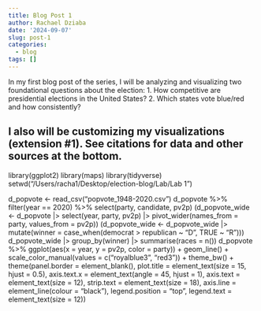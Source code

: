 ```yaml
---
title: Blog Post 1
author: Rachael Dziaba
date: '2024-09-07'
slug: post-1
categories:
  - blog
tags: []
---
```

In my first blog post of the series, I will be analyzing and visualizing two foundational questions about the election: 
   1. How competitive are presidential elections in the United States?
   2. Which states vote blue/red and how consistently?

I also will be customizing my visualizations (extension #1). See citations for data and other sources at the bottom.
---
[//]: # 
library(ggplot2)
library(maps)
library(tidyverse)
setwd("/Users/racha1/Desktop/election-blog/Lab/Lab 1")

d_popvote <- read_csv("popvote_1948-2020.csv")
d_popvote %>% 
  filter(year == 2020) %>% 
  select(party, candidate, pv2p)
(d_popvote_wide <- d_popvote |>
    select(year, party, pv2p) |>
    pivot_wider(names_from = party, values_from = pv2p))
(d_popvote_wide <- d_popvote_wide |> 
    mutate(winner = case_when(democrat > republican ~ "D",
                              TRUE ~ "R")))
d_popvote_wide |> 
  group_by(winner) |>
  summarise(races = n())
d_popvote %>%
  ggplot(aes(x = year, y = pv2p, color = party)) + geom_line() +
  scale_color_manual(values = c("royalblue3", "red3")) +
  theme_bw() + 
  theme(panel.border = element_blank(),
        plot.title = element_text(size = 15, hjust = 0.5), 
        axis.text.x = element_text(angle = 45, hjust = 1),
        axis.text = element_text(size = 12),
        strip.text = element_text(size = 18),
        axis.line = element_line(colour = "black"),
        legend.position = "top",
        legend.text = element_text(size = 12))

